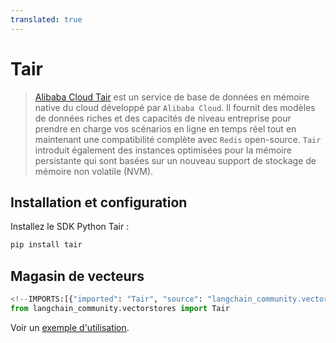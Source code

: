 ```yaml
---
translated: true
---
```


# Tair

>[Alibaba Cloud Tair](https://www.alibabacloud.com/help/en/tair/latest/what-is-tair) est un service de base de données en mémoire native du cloud
> développé par `Alibaba Cloud`. Il fournit des modèles de données riches et des capacités de niveau entreprise pour
> prendre en charge vos scénarios en ligne en temps réel tout en maintenant une compatibilité complète avec `Redis` open-source.
> `Tair` introduit également des instances optimisées pour la mémoire persistante qui sont basées sur
> un nouveau support de stockage de mémoire non volatile (NVM).

## Installation et configuration

Installez le SDK Python Tair :

```bash
pip install tair
```

## Magasin de vecteurs

```python
<!--IMPORTS:[{"imported": "Tair", "source": "langchain_community.vectorstores", "docs": "https://api.python.langchain.com/en/latest/vectorstores/langchain_community.vectorstores.tair.Tair.html", "title": "Tair"}]-->
from langchain_community.vectorstores import Tair
```

Voir un [exemple d'utilisation](/docs/integrations/vectorstores/tair).
